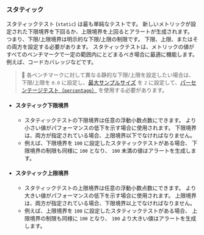### スタティック

スタティックテスト (`static`) は最も単純なテストです。
新しいメトリックが設定された下限境界を下回るか、上限境界を上回るとアラートが生成されます。
つまり、下限/上限境界は明示的な下限/上限の制限です。
下限、上限、またはその両方を設定する必要があります。
スタティックテストは、メトリックの値がすべてのベンチマークで一定の範囲内にとどまるべき場合に最適に機能します。
例えば、コードカバレッジなどです。

> 🐰 各ベンチマークに対して異なる静的な下限/上限を設定したい場合は、下限/上限を `0.0` に設定し、[最大サンプルサイズ][max sample size] を `2` に設定して、[パーセンテージテスト（`percentage`）][percentage test] を使用する必要があります。

[percentage test]: #percentage
[max sample size]: #--threshold-max-sample-size-sample_size

- #### スタティック下限境界
  - スタティックテストの下限境界は任意の浮動小数点数にできます。
  より小さい値がパフォーマンスの低下を示す場合に使用されます。
  下限境界は、両方が指定されている場合、上限境界以下でなければなりません。
  - 例えば、下限境界を `100` に設定したスタティックテストがある場合、
    下限境界の制限も同様に `100` となり、
    `100` 未満の値はアラートを生成します。
- #### スタティック上限境界
  - スタティックテストの上限境界は任意の浮動小数点数にできます。
  より大きい値がパフォーマンスの低下を示す場合に使用されます。
  上限境界は、両方が指定されている場合、下限境界以上でなければなりません。
  - 例えば、上限境界を `100` に設定したスタティックテストがある場合、
    上限境界の制限も同様に `100` となり、
    `100` より大きい値はアラートを生成します。
